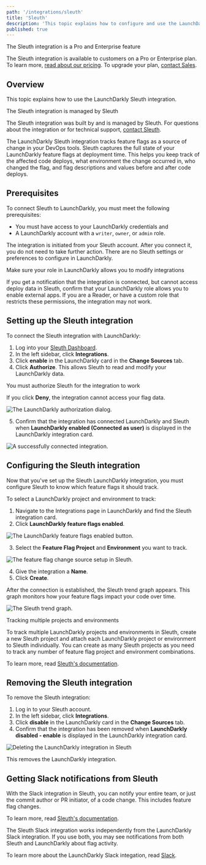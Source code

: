 ```yaml
---
path: '/integrations/sleuth'
title: 'Sleuth'
description: 'This topic explains how to configure and use the LaunchDarkly integration to track feature flags as a source of change in Sleuth.'
published: true
---
```


<Callout intent="primary">
<CalloutTitle>The Sleuth integration is a Pro and Enterprise feature</CalloutTitle>
<CalloutDescription>

The Sleuth integration is available to customers on a Pro or Enterprise plan. To learn more, [read about our pricing](https://launchdarkly.com/pricing/). To upgrade your plan, [contact Sales](https://launchdarkly.com/contact-sales/).

</CalloutDescription>
</Callout>

## Overview

This topic explains how to use the LaunchDarkly Sleuth integration.

<Callout intent="info">
<CalloutTitle>The Sleuth integration is managed by Sleuth</CalloutTitle>
<CalloutDescription>

The Sleuth integration was built by and is managed by Sleuth. For questions about the integration or for technical support, [contact Sleuth](https://www.sleuth.io/).

</CalloutDescription>
</Callout>

The LaunchDarkly Sleuth integration tracks feature flags as a source of change in your DevOps tools. Sleuth captures the full state of your LaunchDarkly feature flags at deployment time. This helps you keep track of the affected code deploys, what environment the change occurred in, who changed the flag, and flag descriptions and values before and after code deploys.

## Prerequisites

To connect Sleuth to LaunchDarkly, you must meet the following prerequisites:

* You must have access to your LaunchDarkly credentials and
* A LaunchDarkly account with a `writer`, `owner`, or `admin` role.

The integration is initiated from your Sleuth account. After you connect it, you do not need to take further action. There are no Sleuth settings or preferences to configure in LaunchDarkly.

<Callout intent="alert">
<CalloutTitle>Make sure your role in LaunchDarkly allows you to modify integrations</CalloutTitle>
<CalloutDescription>

If you get a notification that the integration is connected, but cannot access deploy data in Sleuth, confirm that your LaunchDarkly role allows you to enable external apps. If you are a Reader, or have a custom role that restricts these permissions, the integration may not work.

</CalloutDescription>
</Callout>

## Setting up the Sleuth integration

To connect the Sleuth integration with LaunchDarkly:

1. Log into your [Sleuth Dashboard](https://app.sleuth.io/accounts/login/).
2. In the left sidebar, click **Integrations**.
3. Click **enable** in the LaunchDarkly card in the **Change Sources** tab.
4. Click **Authorize**. This allows Sleuth to read and modify your LaunchDarkly data.

<Callout intent="info">
<CalloutTitle>You must authorize Sleuth for the integration to work</CalloutTitle>
<CalloutDescription>

If you click **Deny**, the integration cannot access your flag data.

</CalloutDescription>
</Callout>

![The LaunchDarkly authorization dialog.](../images/sleuth-ld-integration-auth-dialog.png)

5. Confirm that the integration has connected LaunchDarkly and Sleuth when **LaunchDarkly enabled (Connected as user)** is displayed in the LaunchDarkly integration card.

![A successfully connected integration.](../images/sleuth-ld-integration-success-dialog_3.png)

## Configuring the Sleuth integration

Now that you've set up the Sleuth LaunchDarkly integration, you must configure Sleuth to know which feature flags it should track.

To select a LaunchDarkly project and environment to track:

1. Navigate to the Integrations page in LaunchDarkly and find the Sleuth integration card.
2. Click **LaunchDarkly feature flags enabled**.

![The LaunchDarkly feature flags enabled button.](../images/sleuth-ld-integration-success-dialog_3.png)

3. Select the **Feature Flag Project** and **Environment** you want to track.

![The feature flag change source setup in Sleuth.](../images/sleuth-ld-integration-config-dialog.png)

4. Give the integration a **Name**.
5. Click **Create**.

After the connection is established, the Sleuth trend graph appears. This graph monitors how your feature flags impact your code over time.

![The Sleuth trend graph.](../images/sleuth-ld-integration-trendgraph.png)

<Callout intent="info">
<CalloutTitle>Tracking multiple projects and environments</CalloutTitle>
<CalloutDescription>

To track multiple LaunchDarkly projects and environments in Sleuth, create a new Sleuth project and attach each LaunchDarkly project or environment to Sleuth individually. You can create as many Sleuth projects as you need to track any number of feature flag project and environment combinations.

To learn more, read [Sleuth's documentation](https://help.sleuth.io/projects#creating-a-project).

</CalloutDescription>
</Callout>

## Removing the Sleuth integration

To remove the Sleuth integration:

1. Log in to your Sleuth account.
2. In the left sidebar, click **Integrations**.
3. Click **disable** in the LaunchDarkly card in the **Change Sources** tab.
4. Confirm that the integration has been removed when **LaunchDarkly disabled - enable** is displayed in the LaunchDarkly integration card.

![Deleting the LaunchDarkly integration in Sleuth](../images/sleuth-ld-integration-delete_2.png)

This removes the LaunchDarkly integration.

## Getting Slack notifications from Sleuth

With the Slack integration in Sleuth, you can notify your entire team, or just the commit author or PR initiator, of a code change. This includes feature flag changes.

To learn more, read [Sleuth's documentation](https://help.sleuth.io/integrations-1/slack).

The Sleuth Slack integration works independently from the LaunchDarkly Slack integration. If you use both, you may see notifications from both Sleuth and LaunchDarkly about flag activity.

To learn more about the LaunchDarkly Slack integation, read [Slack](/integrations/slack/).
